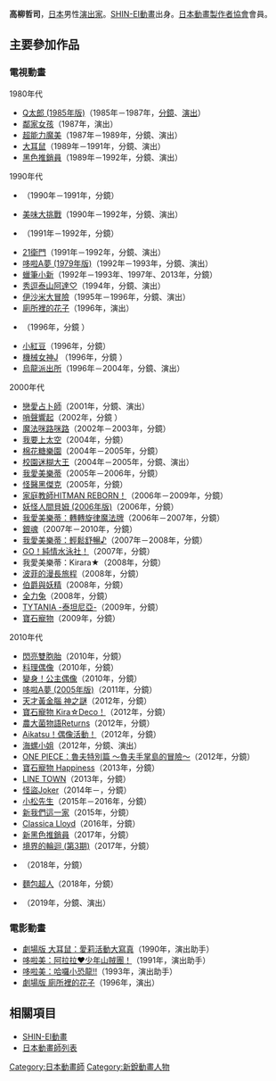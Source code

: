 {{multiple issues|
{{Notability Unreferenced|time=2016-09-09T17:49:31+00:00}}
{{Primarysources|time=2016-09-09T17:49:31+00:00}}
}}
{{noteTA|G1=Anime}}
{{japanese|japanese=高柳 哲司|kana=たかやなぎ てつし|romaji=Takayanagi Tetsushi}}
'''高柳哲司'''{{bd|||}}，[[日本|日本]]男性[[戲劇|演出家]]。[[SHIN-EI動畫|SHIN-EI動畫]]出身。[[日本動畫製作者協會|日本動畫製作者協會]]會員。

== 主要參加作品 ==
=== 電視動畫 ===
; 1980年代
* [[Q太郎|Q太郎 (1985年版)]]（1985年－1987年，[[分鏡|分鏡]]、[[戲劇|演出]]）
* [[棒球英豪|鄰家女孩]]（1987年，演出）
* [[超能力魔美|超能力魔美]]（1987年－1989年，分鏡、演出）
* [[大耳鼠|大耳鼠]]（1989年－1991年，分鏡、演出）
* [[黑色推銷員|黑色推銷員]]（1989年－1992年，分鏡、演出）

; 1990年代
* {{link-ja|八百八町表裏化妝師|八百八町表裏 化粧師}}（1990年－1991年，分鏡）
* [[美味大挑戰|美味大挑戰]]（1990年－1992年，分鏡、演出）
* {{link-ja|烏龍少爺|おぼっちゃまくん}}（1991年－1992年，分鏡）
* [[21衛門|21衛門]]（1991年－1992年，分鏡、演出）
* [[哆啦A夢_(1979年電視動畫)|哆啦A夢 (1979年版)]]（1992年－1993年，分鏡、演出）
* [[蠟筆小新|蠟筆小新]]（1992年－1993年、1997年、2013年，分鏡）
* [[秀逗泰山|秀逗泰山阿達♡]]（1994年，分鏡、演出）
* [[伊沙米大冒險|伊沙米大冒險]]（1995年－1996年，分鏡、演出）
* [[廁所裡的花子|廁所裡的花子]]（1996年，演出）
* {{link-ja|YAT安心！宇宙旅行|YAT安心!宇宙旅行}}（1996年，分鏡<!--第3話-->）
* [[小紅豆_(漫畫)|小紅豆]]（1996年，分鏡）
* [[機械女神#機械女神J|機械女神J]] （1996年，分鏡<!--第10話-->）
* [[烏龍派出所|烏龍派出所]]（1996年－2004年，分鏡、演出）

; 2000年代
* [[戀愛占卜師|戀愛占卜師]]（2001年，分鏡、演出）
* [[哨聲響起|哨聲響起]]（2002年，分鏡<!--第6話-->）
* [[魔法咪路咪路|魔法咪路咪路]]（2002年－2003年，分鏡）
* [[我要上太空|我要上太空]]（2004年，分鏡）
* [[棉花糖樂園|棉花糖樂園]]（2004年－2005年，分鏡）
* [[校園迷糊大王|校園迷糊大王]]（2004年－2005年，分鏡、演出）
* [[奇幻魔法Melody|我愛美樂蒂]]（2005年－2006年，分鏡）
* [[怪醫黑傑克_(動畫)#怪醫黑傑克|怪醫黑傑克]]（2005年，分鏡）
* [[家庭教師HITMAN_REBORN!|家庭教師HITMAN REBORN！]]（2006年－2009年，分鏡）
* [[妖怪人間貝姆|妖怪人間貝姆 (2006年版)]]（2006年，分鏡）
* [[奇幻魔法Melody：轉轉旋律魔法牌|我愛美樂蒂：轉轉旋律魔法牌]]（2006年－2007年，分鏡）
* [[銀魂_(動畫)|銀魂]]（2007年－2010年，分鏡）
* [[奇幻魔法Melody：輕鬆舒暢♪|我愛美樂蒂：輕鬆舒暢♪]]（2007年－2008年，分鏡）
* [[GO！純情水泳社！|GO！純情水泳社！]]（2007年，分鏡）
* 我愛美樂蒂：Kirara★（2008年，分鏡）
* [[波菲的漫長旅程|波菲的漫長旅程]]（2008年，分鏡）
* [[伯爵與妖精|伯爵與妖精]]（2008年，分鏡）
* [[全力兔|全力兔]]（2008年，分鏡）
* [[泰坦尼亞|TYTANIA -泰坦尼亞-]]（2009年，分鏡）
* [[寶石寵物_(第一季)|寶石寵物]]（2009年，分鏡）

; 2010年代
* [[閃亮雙胞胎|閃亮雙胞胎]]（2010年，分鏡）
* [[料理偶像|料理偶像]]（2010年，分鏡）
* [[變身！公主偶像|變身！公主偶像]]（2010年，分鏡）
* [[哆啦A夢_(動畫)|哆啦A夢 (2005年版)]]（2011年，分鏡）
* [[天才黃金腦～神之謎|天才黃金腦 神之謎]]（2012年，分鏡）
* [[寶石寵物_Kira☆Deco！|寶石寵物 Kira☆Deco！]]（2012年，分鏡）
* [[農大菌物語|農大菌物語Returns]]（2012年，分鏡）
* [[Aikatsu！偶像活動！_(動畫)|Aikatsu！偶像活動！]]（2012年，分鏡）
* [[海螺小姐|海螺小姐]]（2012年，分鏡、演出）
* [[ONE_PIECE_(動畫)|ONE PIECE：魯夫特別篇 ～魯夫手掌島的冒險～]]（2012年，分鏡）
* [[寶石寵物_Happiness|寶石寵物 Happiness]]（2013年，分鏡）
* [[LINE_TOWN|LINE TOWN]]（2013年，分鏡）
* [[怪盜Joker|怪盜Joker]]（2014年－，分鏡）
* [[阿松_(漫畫)|小松先生]]（2015年－2016年，分鏡）
* [[我們這一家|新我們這一家]]（2015年，分鏡）
* [[Classica_Loid|Classica Lloyd]]（2016年，分鏡）
* [[黑色推銷員|新黑色推銷員]]（2017年，分鏡）
* [[境界的輪迴|境界的輪迴 (第3期)]]（2017年，分鏡）
* {{link-ja|輕觸小發明 OIKACHN-KIT|ポチっと発明 ピカちんキット}}（2018年，分鏡）
* [[麵包超人|麵包超人]]（2018年，分鏡）
* {{link-ja|WASIMO|WASIMO}}（2019年，分鏡、演出）

=== 電影動畫 ===
* [[大耳鼠|劇場版 大耳鼠：愛莉活動大寫真]]（1990年，演出助手）
* [[哆啦美與阿拉拉·少年山賊團|哆啦美：阿拉拉♥少年山賊團！]]（1991年，演出助手）
* [[哆啦美與哈囉小恐龍|哆啦美：哈囉小恐龍!!]]（1993年，演出助手）
* [[廁所裡的花子|劇場版 廁所裡的花子]]（1996年，演出）

== 相關項目 ==
* [[SHIN-EI動畫|SHIN-EI動畫]]
* [[日本動畫師列表|日本動畫師列表]]

{{DEFAULTSORT:Takayanagi Tetsushi}}
[[Category:日本動畫師|Category:日本動畫師]]
[[Category:新銳動畫人物|Category:新銳動畫人物]]